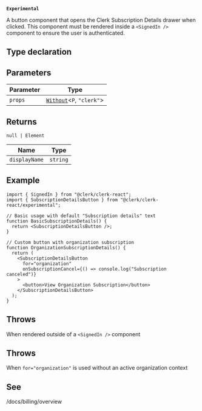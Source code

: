 **`Experimental`**

A button component that opens the Clerk Subscription Details drawer when clicked. This component must be rendered
inside a `<SignedIn />` component to ensure the user is authenticated.

## Type declaration

## Parameters

| Parameter | Type                                                |
| --------- | --------------------------------------------------- |
| `props`   | [`Without`](../types/without.mdx)\<`P`, `"clerk"`\> |

## Returns

<code>null \| Element</code>

| Name                                   | Type     |
| -------------------------------------- | -------- |
| <a id="displayname"></a> `displayName` | `string` |

## Example

```tsx
import { SignedIn } from "@clerk/clerk-react";
import { SubscriptionDetailsButton } from "@clerk/clerk-react/experimental";

// Basic usage with default "Subscription details" text
function BasicSubscriptionDetails() {
  return <SubscriptionDetailsButton />;
}

// Custom button with organization subscription
function OrganizationSubscriptionDetails() {
  return (
    <SubscriptionDetailsButton
      for="organization"
      onSubscriptionCancel={() => console.log("Subscription canceled")}
    >
      <button>View Organization Subscription</button>
    </SubscriptionDetailsButton>
  );
}
```

## Throws

When rendered outside of a `<SignedIn />` component

## Throws

When `for="organization"` is used without an active organization context

## See

/docs/billing/overview
